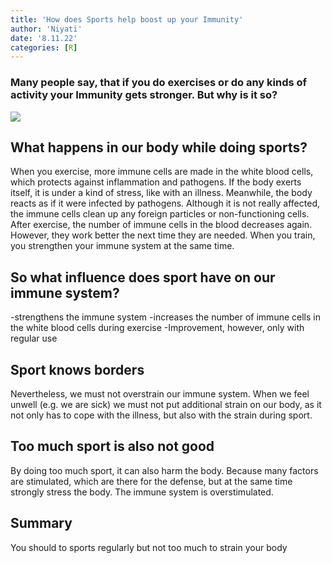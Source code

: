 ```yaml
---
title: 'How does Sports help boost up your Immunity'
author: 'Niyati'
date: '8.11.22'
categories: [R]
---
```


### Many people say, that if you do exercises or do any kinds of activity your Immunity gets stronger. But why is it so?

![](https://34bafb1c73d04f309dd9630e327406fe.app.rstudio.cloud/file_show?path=%2Fcloud%2Fproject%2Fniyati%2Fggg.jpg)



## What happens in our body while doing sports?

When you exercise, more immune cells are made in the white blood cells, which protects against inflammation and pathogens. If the body exerts itself, it is under a kind of stress, like with an illness. Meanwhile, the body reacts as if it were infected by pathogens. Although it is not really affected, the immune cells clean up any foreign particles or non-functioning cells. After exercise, the number of immune cells in the blood decreases again. However, they work better the next time they are needed. When you train, you strengthen your immune system at the same time.


## So what influence does sport have on our immune system? 

-strengthens the immune system
-increases the number of immune cells in the white blood cells during exercise
-Improvement, however, only with regular use

## Sport knows borders 
 Nevertheless, we must not overstrain our immune system. When we feel unwell (e.g. we are sick) we must not put additional strain on our body, as it not only has to cope with the illness, but also with the strain during sport.

## Too much sport is also not good 
 
 By doing too much sport, it can also harm the body. Because many factors are stimulated, which are there for the defense, but at the same time strongly stress the body. The immune system is overstimulated.
 
## Summary

 You should to sports regularly but not too much to strain your body
 

